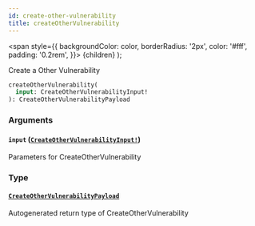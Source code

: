 ```yaml
---
id: create-other-vulnerability
title: createOtherVulnerability
---
```


<span
style={{
      backgroundColor: color,
      borderRadius: '2px',
      color: '#fff',
      padding: '0.2rem',
    }}>
{children}
</span>
);

Create a Other Vulnerability

```graphql
createOtherVulnerability(
  input: CreateOtherVulnerabilityInput!
): CreateOtherVulnerabilityPayload

```

### Arguments

#### `input` ([`CreateOtherVulnerabilityInput!`](/api/graphql/documentation/inputs/create-other-vulnerability-input))

Parameters for CreateOtherVulnerability

### Type

#### [`CreateOtherVulnerabilityPayload`](/api/graphql/documentation/objects/create-other-vulnerability-payload)

Autogenerated return type of CreateOtherVulnerability
